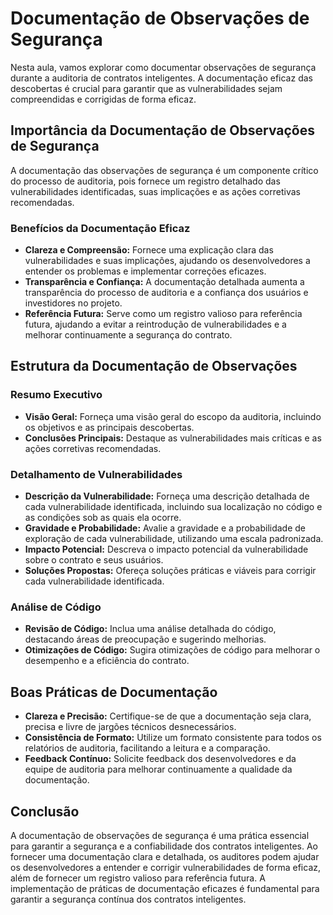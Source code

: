 # Documentação de Observações de Segurança

Nesta aula, vamos explorar como documentar observações de segurança durante a auditoria de contratos inteligentes. A documentação eficaz das descobertas é crucial para garantir que as vulnerabilidades sejam compreendidas e corrigidas de forma eficaz.

## Importância da Documentação de Observações de Segurança

A documentação das observações de segurança é um componente crítico do processo de auditoria, pois fornece um registro detalhado das vulnerabilidades identificadas, suas implicações e as ações corretivas recomendadas.

### Benefícios da Documentação Eficaz

- **Clareza e Compreensão:** Fornece uma explicação clara das vulnerabilidades e suas implicações, ajudando os desenvolvedores a entender os problemas e implementar correções eficazes.
- **Transparência e Confiança:** A documentação detalhada aumenta a transparência do processo de auditoria e a confiança dos usuários e investidores no projeto.
- **Referência Futura:** Serve como um registro valioso para referência futura, ajudando a evitar a reintrodução de vulnerabilidades e a melhorar continuamente a segurança do contrato.

## Estrutura da Documentação de Observações

### Resumo Executivo

- **Visão Geral:** Forneça uma visão geral do escopo da auditoria, incluindo os objetivos e as principais descobertas.
- **Conclusões Principais:** Destaque as vulnerabilidades mais críticas e as ações corretivas recomendadas.

### Detalhamento de Vulnerabilidades

- **Descrição da Vulnerabilidade:** Forneça uma descrição detalhada de cada vulnerabilidade identificada, incluindo sua localização no código e as condições sob as quais ela ocorre.
- **Gravidade e Probabilidade:** Avalie a gravidade e a probabilidade de exploração de cada vulnerabilidade, utilizando uma escala padronizada.
- **Impacto Potencial:** Descreva o impacto potencial da vulnerabilidade sobre o contrato e seus usuários.
- **Soluções Propostas:** Ofereça soluções práticas e viáveis para corrigir cada vulnerabilidade identificada.

### Análise de Código

- **Revisão de Código:** Inclua uma análise detalhada do código, destacando áreas de preocupação e sugerindo melhorias.
- **Otimizações de Código:** Sugira otimizações de código para melhorar o desempenho e a eficiência do contrato.

## Boas Práticas de Documentação

- **Clareza e Precisão:** Certifique-se de que a documentação seja clara, precisa e livre de jargões técnicos desnecessários.
- **Consistência de Formato:** Utilize um formato consistente para todos os relatórios de auditoria, facilitando a leitura e a comparação.
- **Feedback Contínuo:** Solicite feedback dos desenvolvedores e da equipe de auditoria para melhorar continuamente a qualidade da documentação.

## Conclusão

A documentação de observações de segurança é uma prática essencial para garantir a segurança e a confiabilidade dos contratos inteligentes. Ao fornecer uma documentação clara e detalhada, os auditores podem ajudar os desenvolvedores a entender e corrigir vulnerabilidades de forma eficaz, além de fornecer um registro valioso para referência futura. A implementação de práticas de documentação eficazes é fundamental para garantir a segurança contínua dos contratos inteligentes.
